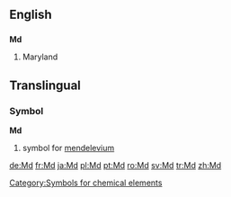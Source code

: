 {{see|.md}}

==English==
==={{abbreviation}}===
'''Md'''

#Maryland



==Translingual==
===Symbol===
'''Md'''
#{{chemistry}} symbol for [[mendelevium]]
[[Category:Symbols for chemical elements]]

[[de:Md]]
[[fr:Md]]
[[ja:Md]]
[[pl:Md]]
[[pt:Md]]
[[ro:Md]]
[[sv:Md]]
[[tr:Md]]
[[zh:Md]]
